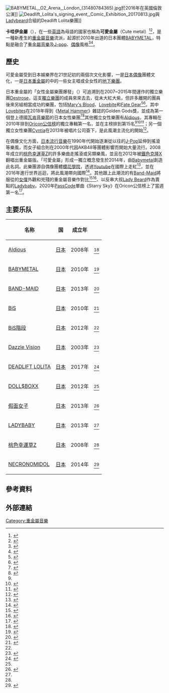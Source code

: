 {{Infobox music genre
|name              = 可愛金屬<br/>Kawaii metal
|image             = 
|caption           = 
|bgcolor           = #BB0022
|color             = white
|stylistic_origins = [[J-pop|J-pop]]、[[日本偶像|偶像]]、[[重金屬音樂|重金屬]]、[[死亡金屬|死亡金屬]]、[[力量金属|力量金属]]等其他金屬風格
|cultural_origins  = {{JPN}}[[2010年代|2010年代]]初期
|instruments       = [[歌唱|主唱]]、[[舞者|舞者]]、[[吉他|吉他]]、[[貝斯|貝斯]]、[[鼓|鼓]]
|popularity        = 流行程度逐漸提高
|derivatives       = 
|subgenrelist      = 
|subgenres         = 
|fusiongenres      = 
|regional_scenes   = [[Japão|Japão]]
|local_scenes      = 
|other_topics      = 
}}

[[File:BABYMETAL,_O2_Arena,_London_(31480784365).jpg|thumb]]於2016年在英國倫敦公演]]
[[File:Deadlift_Lolita's_signing_event,_Comic_Exhibition_20170813.jpg|thumb]]與[[Ladybeard|Ladybeard]]合組的Deadlift Lolita樂團]]

'''卡哇伊金屬'''（{{jpn|j=可愛いメタル|rm=Kawaii metaru|f=y}}），在一些[[英語|英語]]為母語的國家也稱為'''可愛金屬'''（Cute metal）<ref>{{cite web|language=en|author=Alex Hudson|url=http://bbc.co.uk/newsbeat/28217125|title=Did Babymetal invent 'cute metal' and what is it?|website=bbc.co.uk|publisher=[[BBC|BBC]]Newsbeat|date=2014-07-10|accessdate=2014-07-18|archive-date=2014-07-15|archive-url=https://web.archive.org/web/20140715084432/http://www.bbc.co.uk/newsbeat/28217125|dead-url=no}}</ref><ref>{{cite web|language=en|url=http://www.blabbermouth.net/news/babymetal-wants-to-start-new-musical-genre-called-cute-metal/|title=Babymetal Wants To Start New Musical Genre Called 'Cute Metal' - Blabbermouth.net|website=blabbermouth.net|publisher=Blabbermouth|date=2014-07-16|accessdate=2014-07-18|archive-date=2014-07-13|archive-url=https://web.archive.org/web/20140713043832/http://www.blabbermouth.net/news/babymetal-wants-to-start-new-musical-genre-called-cute-metal/|dead-url=no}}</ref>，是一種新產生的[[重金屬音樂|重金屬音樂]]流派，起源於2010年出道的日本團體[[BABYMETAL|BABYMETAL]]，特點是融合了[[重金屬音樂|重金屬音樂]]及[[J-pop|J-pop]]、[[日本偶像|偶像]]風格<ref>{{cite web|url=http://babymetal.jp/biography/|title=BABYMETAL -BIOGRAFIA-|language=en, ja|access-date=2016-07-08|archive-url=https://web.archive.org/web/20160612203130/http://www.babymetal.jp/biography/|archive-date=2016-06-12|dead-url=yes}}</ref><ref>{{cite web|url=http://artist.amuse.co.jp/artist/babymetal/|title=BABYMETAL - アミューズ オフィシャル ウェブサイト|language=ja|access-date=2016-07-08|archive-date=2020-10-10|archive-url=https://web.archive.org/web/20201010033007/https://artist.amuse.co.jp/artist/babymetal/|dead-url=no}}</ref>。

==歷史==
可愛金屬受到日本娛樂界在21世記初的兩個次文化影響，一是[[日本偶像|日本偶像]]團體文化，一是[[日本重金屬|日本重金屬]]的中的一些女主唱或全女性的[[地下樂團|地下樂團]]。

日本重金屬的「女性金屬樂團爆發」（{{lang|ja|ガールズ・メタル・バンド・ブーム}}）可追溯到在2007~2015年間運作的獨立樂團[[Destrose|Destrose]]，這支[[獨立樂團|獨立樂團]]的成員來來去去，從未大紅大紫，但許多離開的團員後來另組相當成功的樂團，包括[[Mary's_Blood|Mary's Blood]]、[[Lovebite|Lovebite]]和[[Fate_Gear|Fate Gear]]<ref>{{cite web |title = 嬢メタルの旗手DESTROSE、待望の作品リリース |url = https://www.barks.jp/news/?id=1000064571 |language = ja |work = Barks.jp |date = 2010-10-02 |accessdate = 2019-08-10 |archive-date = 2020-07-07 |archive-url = https://web.archive.org/web/20200707053456/https://www.barks.jp/news/?id=1000064571 |dead-url = no }}</ref><ref name="jamegirls">{{cite web| title = The DESTROSE Connection ~The Prologue~| work = jame-world.com| url = http://jame-world.com/us/articles-119663-the-destrose-connection-the-prologue-.html| accessdate = 2016-04-19| archive-date = 2019-04-15| archive-url = https://web.archive.org/web/20190415174452/http://jame-world.com/us/articles-119663-the-destrose-connection-the-prologue-.html| dead-url = no}}</ref>。其中[[Lovebites|Lovebites]]在2018年得到《[[Metal_Hammer|Metal Hammer]]》雜誌的Golden Gods獎，並成為第一個登上德國[[瓦肯音樂節|瓦肯音樂節]]的日本女性樂團<ref>{{cite web |title=LOVEBITES Named Best New Band at The Metal Hammer Golden Gods Awards 2018 |url=http://www.jame-world.com/us/news-130508-lovebites-named-best-new-band-at-the-metal-hammer-golden-gods-awards-2018.html |date=2018-06-12 |work=JaME World |accessdate=2018-06-12 |archive-date=2019-09-14 |archive-url=https://web.archive.org/web/20190914051834/http://www.jame-world.com/us/news-130508-lovebites-named-best-new-band-at-the-metal-hammer-golden-gods-awards-2018.html |dead-url=no }}</ref><ref>{{cite web |url=http://www.jpurecords.com/lovebites_wacken_2018/ |title=LOVEBITES Confirmed for Wacken Open Air 2018 |publisher=[[JPU_Records|JPU Records]] |accessdate=2018-02-25 |archive-date=2018-06-13 |archive-url=https://web.archive.org/web/20180613084518/http://www.jpurecords.com/lovebites_wacken_2018/ |dead-url=no }}</ref>其他獨立女性樂團有[[Aldious|Aldious]]，其專輯在2010年排到[[Oricon公信榜|Oricon公信榜]]的獨立專輯第一名，並在主榜排到第15名<ref name="jamegirls"/><ref>{{cite web| title = アルディアス、Marina加入| language = ja| work = barks.jp| url = http://www.barks.jp/news/?id=1000114816| accessdate = 2016-04-20| archive-date = 2020-07-07| archive-url = https://web.archive.org/web/20200707172926/https://www.barks.jp/news/?id=1000114816| dead-url = no}}</ref><ref>{{cite web| title = Aldiousのアルバム売り上げランキング| url = http://www.oricon.co.jp/prof/artist/468514/ranking/cd_album/| work = [[Oricon|Oricon]]| language = ja| accessdate = 2016-04-20}}</ref>；另一個獨立女性樂團[[Cyntia|Cyntia]]在2013年被唱片公司簽下，是此風潮主流化的開始<ref>{{cite web | title = Cyntia | url = http://jame-world.com/us/articles-112583-cyntia.html | work = jame-world.com | accessdate = 2017-04-17 | archive-date = 2019-06-13 | archive-url = https://web.archive.org/web/20190613085048/http://jame-world.com/us/articles-112583-cyntia.html | dead-url = no }}</ref>。

在偶像文化方面，[[日本流行音樂|日本流行音樂]]在1990年代開始逐漸從以往的[[J-Pop|J-Pop]]延伸到搖滾等樂風，而女子組合則在2000年代因AKB48等團體影響而開始大量流行。2008年成立的[[桃色幸運草Z|桃色幸運草Z]]的許多樂曲走搖滾或另類樂風，並且在2012年被[[鐵色克隆X|鐵色克隆X]]翻唱出重金屬版。「可愛金屬」形成一獨立概念發生於2014年，由[[Babymetal|Babymetal]]創造此名詞。此樂團源自偶像團體[[櫻花學院|櫻花學院]]，透過[[Youtube|Youtube]]在國際上走紅<ref>{{cite web|url=http://www.billboard-japan.com/d_news/detail/20622/2|title=BABYMETAL レディー・ガガの米ツアーに大抜擢、LAワンマンも|work=[[Billboard_Japan|Billboard Japan]]|language=ja|date=2014-06-17|accessdate=2016-04-20|archive-date=2020-07-12|archive-url=https://web.archive.org/web/20200712162151/http://www.billboard-japan.com/d_news/detail/20622/2|dead-url=no}}</ref>，並在2016年進行世界巡迴，將此風潮帶向國際<ref>{{Cite news|url=https://rockinon.com/news/detail/135677|title=BABYMETAL、宙を舞う！ 新曲連打、大発表続々で燃えた横浜アリーナ公演レポート！|newspaper=[[Rockin'On_Japan|Rockin'On Japan]]|language=ja|date=2015-12-14|accessdate=2016-04-20|archive-date=2021-02-24|archive-url=https://web.archive.org/web/20210224081715/https://rockinon.com/news/detail/135677|dead-url=no}}</ref>。其他跟上此潮流的有[[Band-Maid|Band-Maid]]將服從的[[女僕|女僕]]外觀和兇殘的重金屬音樂作對比<ref>{{cite web |url=https://www.guitarworld.com/artists/thrill-sounds-japanese-girl-band-band-maid-video#slide-0 |title="Thrill" to the Sounds of Japanese Girl Band Band-Maid — Video |work=[[Guitar_World|Guitar World]] |date=2015-07-01 |accessdate=2018-03-11 |archive-date=2020-10-24 |archive-url=https://web.archive.org/web/20201024004722/https://www.guitarworld.com/artists/thrill-sounds-japanese-girl-band-band-maid-video#slide-0 |dead-url=no }}</ref><ref name="teamrockfeature">{{cite web |url=http://teamrock.com/feature/2016-08-30/who-are-band-maid-and-what-do-they-want |title=Who are Band-Maid and what do they want? |work=[[Teamrock.com|Teamrock.com]] |date=2016-08-30 |accessdate=2017-01-11 |archive-date=2018-03-23 |archive-url=https://web.archive.org/web/20180323124425/http://teamrock.com/feature/2016-08-30/who-are-band-maid-and-what-do-they-want |dead-url=no }}</ref>、以反串大叔[[Lady_Beard|Lady Beard]]作為賣點的[[Ladybaby|Ladybaby]]。2020年[[PassCode|PassCode]]單曲《Starry Sky》在Oricon公信榜上了當週第一名<ref>{{cite web |url=https://www.oricon.co.jp/news/2163160/full/ |title=6/1付週間シングルランキング1位はPassCodeの「STARRY SKY」 |language=ja |publisher=Oricon News |accessdate=2020-06-13 |archive-date=2020-07-07 |archive-url=https://web.archive.org/web/20200707164407/https://www.oricon.co.jp/news/2163160/full/ |dead-url=no }}</ref>。

== 主要乐队 ==
{|class="wikitable sortable"
|-
! 名称
! 国
! 成立年
! class=unsortable|{{Abbr|出典}}
|-
| [[Aldious|Aldious]]
| {{Flagicon|JPN}}[[日本|日本]]
| 2008年
|<ref name="Like Babymetal? Here’s 4 More ‘Kawaii’ Metal Bands To Blow Your Mind">{{Cite web|url=http://teamrock.com/feature/2014-04-26/like-babymetal-here-s-4-more-kawaii-metal-bands-to-blow-your-mind-1|title=Like Babymetal? Here’s 4 More ‘Kawaii’ Metal Bands To Blow Your Mind|access-date=2019-05-11|archive-date=2018-03-03|archive-url=https://web.archive.org/web/20180303030600/http://teamrock.com/feature/2014-04-26/like-babymetal-here-s-4-more-kawaii-metal-bands-to-blow-your-mind-1|dead-url=no}}</ref>
|-
| [[BABYMETAL|BABYMETAL]]
| {{Flagicon|JPN}}[[日本|日本]]
| 2010年
|<ref name="10 21st-Century Music Genres Most People Haven’t Heard Of">{{Cite web|url=http://listverse.com/2015/12/09/10-21st-century-music-genres-most-people-havent-heard-of/|title=10 21st-Century Music Genres Most People Haven’t Heard Of|last=Bazan|first=Pedro|date=9 December 2015|website=Listverse|access-date=26 October 2016|archive-date=2021-02-12|archive-url=https://web.archive.org/web/20210212065203/https://listverse.com/2015/12/09/10-21st-century-music-genres-most-people-havent-heard-of/|dead-url=no}}</ref>
|-
| [[BAND-MAID|BAND-MAID]]
| {{Flagicon|JPN}}[[日本|日本]]
| 2013年
| <ref>{{Cite news|url=http://theconcordian.com/2017/03/a-beginners-guide-to-kawaii-metal/|title=A beginner’s guide to Kawaii metal - The Concordian|date=2017-03-14|work=The Concordian|access-date=2018-01-25|language=en-US|archive-date=2020-11-24|archive-url=https://web.archive.org/web/20201124225706/http://theconcordian.com/2017/03/a-beginners-guide-to-kawaii-metal/|dead-url=no}}</ref>
|-
| [[BiS|BiS]]
| {{Flagicon|JPN}}[[日本|日本]]
| 2010年
| <ref>{{cite web |last1=Cleland |first1=Jake |title=From Ladybeard to Ladybaby: the pro wrestling heavy metal singer taking Japan by storm |url=https://www.smh.com.au/entertainment/from-ladybeard-to-ladybaby-the-pro-wrestling-heavy-metal-singer-taking-japan-by-storm-20150711-gia24x.html |website=[[The_Sydney_Morning_Herald|The Sydney Morning Herald]] |accessdate=6 September 2018 |archive-date=2020-11-08 |archive-url=https://web.archive.org/web/20201108092304/http://www.smh.com.au/entertainment/from-ladybeard-to-ladybaby-the-pro-wrestling-heavy-metal-singer-taking-japan-by-storm-20150711-gia24x.html |dead-url=no }}</ref>
|-
| [[BiS階段|BiS階段]]
| {{Flagicon|JPN}}[[日本|日本]]
| 2012年
| <ref name="Cracked - Idol Metal" />
|-
| [[Dazzle_Vision|Dazzle Vision]]
| {{Flagicon|JPN}}[[日本|日本]]
| 2003年
| <ref>{{cite web |url=https://beat.media/guide-to-metal-subgenres |title=Guide to Metal Subgenres |last= |first= |date= |website= |accessdate=2018-01-25 |archive-date=2019-03-22 |archive-url=https://web.archive.org/web/20190322230152/https://beat.media/guide-to-metal-subgenres |dead-url=no }}</ref>
|-
| [[DEADLIFT_LOLITA|DEADLIFT LOLITA]]
| {{Flagicon|JPN}}[[日本|日本]]
| 2017年
|<ref name="Japan's Only Crossdressing Death-Metal Vocalist Forms Bodybuilding Idol Group 'Deadlift Lolita'">{{cite web|url=https://www.forbes.com/sites/laurenorsini/2017/03/03/japans-only-crossdressing-death-metal-vocalist-forms-bodybuilding-idol-group-deadlift-lolita/#3fd542c351e0|title=Japan's Only Crossdressing Death-Metal Vocalist Forms Bodybuilding Idol Group 'Deadlift Lolita'|access-date=2019-05-11|archive-date=2020-11-12|archive-url=https://web.archive.org/web/20201112015130/https://www.forbes.com/sites/laurenorsini/2017/03/03/japans-only-crossdressing-death-metal-vocalist-forms-bodybuilding-idol-group-deadlift-lolita/#3fd542c351e0|dead-url=no}}</ref>
|-
| [[DOLL$BOXX|DOLL$BOXX]]
| {{Flagicon|JPN}}[[日本|日本]]
| 2012年
| <ref name="10 21st-Century Music Genres Most People Haven’t Heard Of" />
|-
| [[假面女子|假面女子]]
| {{Flagicon|JPN}}[[日本|日本]]
| 2013年
| <ref name="Anti-Idol">{{cite journal |last1=Sutherland |first1=Sam |title=Anti-Idol |accessdate=7 September 2018}}</ref>
|-
| [[LADYBABY|LADYBABY]]
| {{Flagicon|JPN}}[[日本|日本]]
| 2013年
| <ref name="10 21st-Century Music Genres Most People Haven’t Heard Of" />
|-
| [[桃色幸運草Z|桃色幸運草Z]]
| {{Flagicon|JPN}}[[日本|日本]]
| 2008年
| <ref name="Anti-Idol" />
|-
| [[NECRONOMIDOL|NECRONOMIDOL]]
| {{Flagicon|JPN}}[[日本|日本]]
| 2014年
| <ref name="The Rise and Rise of Kawaii Metal">{{cite web |last1=FLINT |first1=DAVID |title=Feature: The Rise and Rise of Kawaii Metal |url=https://reprobatemagazine.uk/2016/04/04/feature-the-rise-and-rise-of-kawaii-metal/ |website=The Reprobate |accessdate=26 July 2018 |archive-url=https://web.archive.org/web/20180726170018/https://reprobatemagazine.uk/2016/04/04/feature-the-rise-and-rise-of-kawaii-metal/ |archive-date=2018-07-26 |dead-url=yes }}</ref> 
|}

== 參考資料 ==
{{reflist}}

== 外部連結 ==
{{Heavymetal}}

[[Category:重金屬音樂|Category:重金屬音樂]]